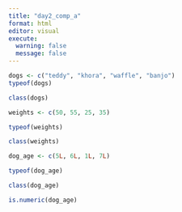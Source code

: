 ```yaml
---
title: "day2_comp_a"
format: html
editor: visual
execute: 
  warning: false
  message: false
---
```


```r
dogs <- c("teddy", "khora", "waffle", "banjo")
typeof(dogs)

class(dogs)
```

```r
weights <- c(50, 55, 25, 35)

typeof(weights)

class(weights)
```

```r
dog_age <- c(5L, 6L, 1L, 7L)

typeof(dog_age)

class(dog_age)

is.numeric(dog_age)
```



